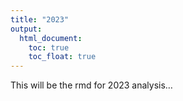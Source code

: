```yaml
---
title: "2023"
output: 
  html_document:
    toc: true
    toc_float: true
---
```


This will be the rmd for 2023 analysis...